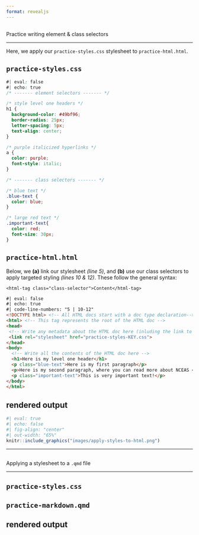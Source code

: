 ```yaml
---
format: revealjs
---
```


##  {#write-css data-menu-title="Write CSS"}

[Practice writing element & class selectors]{.slide-title-smaller}

<hr>

::: {.body-text .center-text}
Here, we apply our `practice-styles.css` stylesheet to `practice-html.html`.
:::

::: panel-tabset

## `practice-styles.css`

```css
#| eval: false
#| echo: true
/* ------- element selectors ------- */

/* style level one headers */
h1 {
  background-color: #49bf96;
  border-radius: 25px;
  letter-spacing: 5px;
  text-align: center;
}

/* purple italicized hyperlinks */
a {
  color: purple;
  font-style: italic;
}

/* ------- class selectors ------- */

/* blue text */
.blue-text {
  color: blue;
}

/* large red text */
.important-text{
  color: red;
  font-size: 30px;
}
```

## `practice-html.html`

::: {.body-text .center-text}
Below, we **(a)** link our stylesheet *(line 5)*, and **(b)** use our class selectors to apply targeted styling *(lines 10 & 12)*. These follow the general syntax:

`<html-tag class="class-selector">Content</html-tag>`
:::

```html
#| eval: false
#| echo: true
#| code-line-numbers: "5 | 10-12"
<!DOCTYPE html> <!-- All HTML docs start with a doc type declaration-->
<html> <!-- This tag represents the root of the HTML doc -->
<head>
 <!-- Write any metadata about the HTML doc here (inluding the link to an external CSS file) -->
 <link rel="stylesheet" href="practice-styles-KEY.css">
</head>
<body> 
  <!-- Write all the contents of the HTML doc here -->
  <h1>Here is my level one header</h1>
  <p class="blue-text">Here is my first paragraph</p>
  <p>Here is my second paragraph, where you can read more about NCEAS <a href="https://www.nceas.ucsb.edu/roundtable">Roundtables</a>.</p>
  <p class="important-text">This is very important text!</p>
</body>
</html>
```

## rendered output

```r
#| eval: true 
#| echo: false
#| fig-align: "center"
#| out-width: "65%" 
knitr::include_graphics("images/apply-styles-to-html.png")
```

:::

---

##  {#apply-styles-to-md data-menu-title="Apply styles to qmd file"}

[Applying a stylesheet to a `.qmd` file]{.slide-title-smaller}

<hr>

::: panel-tabset

## `practice-styles.css`

## `practice-markdown.qmd`

## rendered output
:::


